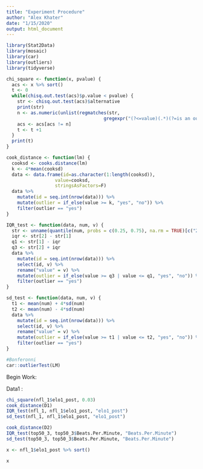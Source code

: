 ```yaml
---
title: "Experiment Procedure"
author: "Alex Khater"
date: "1/15/2020"
output: html_document
---
```

```r
library(Stat2Data)
library(mosaic)
library(car)
library(outliers)
library(tidyverse)
```



```r
chi_square <- function(x, pvalue) {
  acs <- x %>% sort()
  t <- 0
  while(chisq.out.test(acs)$p.value < pvalue) {
    str <- chisq.out.test(acs)$alternative
    print(str)
    n <- as.numeric(unlist(regmatches(str,
                                    gregexpr("(?<=value)(.*)(?=is an outlier)", str, perl = T))))
    acs <- acs[acs != n]
    t <- t +1
  }
  print(t)
}
```

```r
cook_distance <- function(lm) {
  cooksd <- cooks.distance(lm)
  k <- 4*mean(cooksd)
  data <- data.frame(id=as.character(1:length(cooksd)), 
                  value=cooksd, 
                  stringsAsFactors=F)
  data %>%
    mutate(id = seq.int(nrow(data))) %>%
    mutate(outlier = if_else(value >= k, "yes", "no")) %>%
    filter(outlier == "yes")
}
```


```r
IQR_test <- function(data, num, v) {
  str <- unname(quantile(num, probs = c(0.25, 0.75), na.rm = TRUE)[c("25%", "75%")])
  iqr <- str[2] - str[1]
  q1 <- str[1] - iqr
  q3 <- str[2] + iqr
  data %>%
    mutate(id = seq.int(nrow(data))) %>%
    select(id, v) %>%
    rename("value" = v) %>%
    mutate(outlier = if_else(value >= q3 | value <= q1, "yes", "no")) %>%
    filter(outlier == "yes")
}
```

```r
sd_test <- function(data, num, v) {
  t1 <- mean(num) + 4*sd(num)
  t2 <- mean(num) - 4*sd(num)
  data %>%
    mutate(id = seq.int(nrow(data))) %>%
    select(id, v) %>%
    rename("value" = v) %>%
    mutate(outlier = if_else(value >= t1 | value <= t2, "yes", "no")) %>%
    filter(outlier == "yes")
}
```

```r
#Bonferonni
car::outlierTest(LM)
```

Begin Work:

Data1 :
```r
chi_square(nfl_1$elo1_post, 0.03)
cook_distance(D1)
IQR_test(nfl_1, nfl_1$elo1_post, "elo1_post")
sd_test(nfl_1, nfl_1$elo1_post, "elo1_post")
```


```r
cook_distance(D2)
IQR_test(top50_3, top50_3$Beats.Per.Minute, "Beats.Per.Minute")
sd_test(top50_3, top50_3$Beats.Per.Minute, "Beats.Per.Minute")

```


```r
x <- nfl_1$elo1_post %>% sort()
```


```r
x
```





